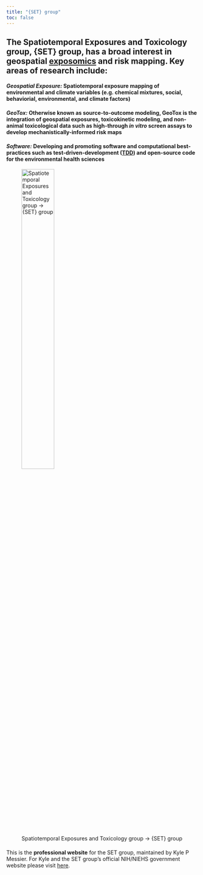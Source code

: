 ```yaml
---
title: "{SET} group"
toc: false
---
```


## The Spatiotemporal Exposures and Toxicology group, {SET} group, has a broad interest in geospatial [exposomics](https://factor.niehs.nih.gov/2022/9/feature/2-feature-exposomics-research) and risk mapping. Key areas of research include:

#### ***Geospatial Exposure:*** Spatiotemporal exposure mapping of environmental and climate variables (e.g. chemical mixtures, social, behaviorial, environmental, and climate factors)

#### ***GeoTox:*** Otherwise known as **source-to-outcome** modeling, GeoTox is the integration of geospatial exposures, toxicokinetic modeling, and non-animal toxicological data such as high-through *in vitro* screen assays to develop mechanistically-informed risk maps

#### ***Software:*** Developing and promoting software and computational best-practices such as test-driven-development ([TDD](https://en.wikipedia.org/wiki/Test-driven_development)) and open-source code for the environmental health sciences

![Spatiotemporal Exposures and Toxicology group -\> {SET} group](images/setlogo.jpg){width="45%"}

#### 

This is the **professional website** for the SET group, maintained by Kyle P Messier. For Kyle and the SET group's official NIH/NIEHS government website please visit [here](https://www.niehs.nih.gov/research/atniehs/labs/ptb/spatiotemporal).